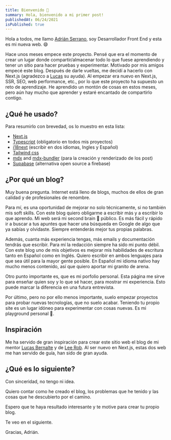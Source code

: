 ```yaml
---
title: Bienvenido 👋
summary: Hola, bienvenido a mi primer post!
publishedAt: 06/24/2021
isPublished: true
---
```


Hola a todos, me llamo [Adrián Serrano](http://twitter.com/adrserr10), soy Desarrollador Front End y esta es mi nueva web. 😄

Hace unos meses empece este proyecto. Pensé que era el momento de crear un lugar donde compartir/almacenar todo lo que fuese aprendiendo y tener un sitio para hacer pruebas y experimentar. Motivado por mis amigos empecé este blog. Después de darle vueltas, me decidí a hacerlo con Next.js (agradezco a [Lucas](https://lucasbernalte.com/) su ayuda). Al empezar era nuevo en Next.js, SSR, SEO, web performance, etc., por lo que este proyecto ha supuesto un reto de aprendizaje. He aprendido un montón de cosas en estos meses, pero aún hay mucho que aprender y estaré encantado de compartirlo contigo.

## ¿Qué he usado?

Para resumirlo con brevedad, os lo muestro en esta lista:

- [Next.js](https://nextjs.org/)
- [Typescript](https://www.typescriptlang.org/) (obligatorio en todos mis proyectos)
- [i18next](https://www.i18next.com/) (escribir en dos idiomas, Ingles y Español)
- [Tailwind css](https://tailwindcss.com/)
- [mdx](https://mdxjs.com/) and [mdx-bundler](https://github.com/kentcdodds/mdx-bundler) (para la creación y renderizado de los post)
- [Supabase](https://supabase.io/) (alternativa open source a firebase)

## ¿Por qué un blog?

Muy buena pregunta. Internet está lleno de blogs, muchos de ellos de gran calidad y de profesionales de renombre.

Para mí, es una oportunidad de mejorar no solo técnicamente, si no también mis soft skills. Con este blog quiero obligarme a escribir más y a escribir lo que aprendo. Mi web será mi second brain 🧠 público. Es más fácil y rápido ir a buscar a tus apuntes que hacer una búsqueda en Google de algo que ya sabías y olvidaste. Siempre entenderás mejor tus propias palabras.

Además, cuanta más experiencia tengas, más emails y documentación tendrás que escribir. Para mí la redacción siempre ha sido mi punto débil. Con este blog uno de mis objetivos es mejorar mis habilidades de escritura tanto en Español como en Inglés. Quiero escribir en ambos lenguajes para que sea útil para la mayor gente posible. En Español mi idioma nativo hay mucho menos contenido, así que quiero aportar mi granito de arena.

Otro punto importante es, que es mi porfolio personal. Esta página me sirve para enseñar quien soy y lo que sé hacer, para mostrar mi experiencia. Esto puede marcar la diferencia en una futura entrevista.

Por último, pero no por ello menos importante, suelo empezar proyectos para probar nuevas tecnologías, que no suelo acabar. Teniendo tu propio site es un lugar idóneo para experimentar con cosas nuevas. Es mi playground personal 🙂.

## Inspiración

Me ha servido de gran inspiración para crear este sitio web el blog de mi mentor [Lucas Bernalte](https://lucasbernalte.com/) y de [Lee Rob](https://leerob.io/). Al ser nuevo en Next.js, estas dos web me han servido de guía, han sido de gran ayuda.

## ¿Qué es lo siguiente?

Con sinceridad, no tengo ni idea.

Quiero contar como he creado el blog, los problemas que he tenido y las cosas que he descubierto por el camino.

Espero que te haya resultado interesante y te motive para crear tu propio blog.

Te veo en el siguiente.

Gracias, Adrián.